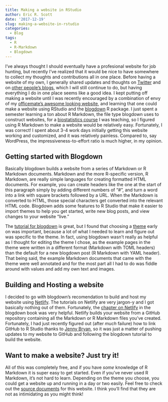 ```yaml
---
title: Making a website in RStudio
author: Eric R. Scott
date: '2017-12-19'
slug: making-a-website-in-rstudio
categories:
  - Blog
tags:
  - R
  - R-Markdown
  - Blogdown
---
```

I've always thought I should eventually have a profesional website for job hunting, but recently I've realized that it would be nice to have somewhere to collect my thoughts and contributions all in one place.
Before having a website of my own, I generally shared updates and thoughts on [Twitter](https://twitter.com/LeafyEricScott) and on [other people's blogs](#blogs), which I will still continue to do, but having everything I do in one place seems like a good idea. I kept putting off making a website until I was recently encouraged by a combination of envy of my [officemate's awesome looking website](https://www.rachaelebonoan.com/), and learning that one could make a website using RStudio and the [blogdown](https://bookdown.org/yihui/blogdown/) R package.  I just spent a semester learning a ton about R Markdown, the file type blogdown uses to construct websites, for a [biostatistics course](https://github.com/Aariq/biostats-recitation) I was teaching, so I figured using R Markdown to make a website would be relatively easy.  Fortunately, I was correct!  I spent about 3-4 work days initially getting this website working and customized, and it was relatively painless.  Compared to, say WordPress, the impressiveness-to-effort ratio is much higher, in my opinion.

## Getting started with Blogdown
Basically blogdown builds a website from a series of Markdown or R Markdown documents.  Markdown and the more R-specific version, R Markdown, are really simple languages for creating formatted HTML documents.  For example, you can create headers like the one at the start of this paragraph simply by adding different numbers of "#", and turn a word into a link with square brackets followed by a URL. When the Markdown is converted to HTML, those special characters get converted into the relevant HTML code. Blogdown adds some features to R Studio that make it easier to import themes to help you get started, write new blog posts, and view changes to your website "live."

The [tutorial for blogdown](https://bookdown.org/yihui/blogdown/get-started.html) is great, but I found that choosing a [theme](https://themes.gohugo.io/) early on was important, because a lot of what I needed to learn and figure out was specific to the theme. In fact, using blogdown wasn't really as helpful as I thought for editing the theme I chose, as the example pages in the theme were written in a different format (Markdown with TOML headers) than the default for a new blogdown post (R Markdown with YAML header). That being said, the example Markdown documents that came with the theme were well annotated and for the most part all I had to do was fiddle around with values and add my own text and images.

## Building and Hosting a website
I decided to go with blogdown's recomendation to build and host my website using [Netlify](https://www.netlify.com/).  The tutorials on Netlify are very jargon-y and I got basically nothing out of them.  Fortunately, the [chapter on Netlify](https://bookdown.org/yihui/blogdown/netlify.html) in the blogdown book was very helpful.  Netlify builds your website from a GitHub repository containing all the Markdown or R Markdown files you've created.  Fortunately, I had just recently figured out (after *much* failure) how to link GitHub to R Studio thanks to [Jenny Bryan](http://happygitwithr.com/), so it was just a matter of pushing updates to my website to GitHub and following the blogdown tutorial to build the website.

## Want to make a website? Just try it!
All of this was completely free, and if you have *some* knowledge of R Markdown it is super easy to get started.  Even if you've never used R Markdown, it's not hard to learn. Depending on the theme you choose, you could get a website up and running in a day or two easily. Feel free to check out the [source documents](https://github.com/Aariq/my-website) for this website. I think you'll find that they are not as intimidating as you might think!